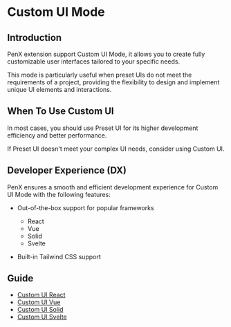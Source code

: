 # Custom UI Mode

## Introduction

PenX extension support Custom UI Mode, it allows you to create fully customizable user interfaces tailored to your specific needs.

This mode is particularly useful when preset UIs do not meet the requirements of a project, providing the flexibility to design and implement unique UI elements and interactions.

## When To Use Custom UI

In most cases, you should use Preset UI for its higher development efficiency and better performance.

If Preset UI doesn't meet your complex UI needs, consider using Custom UI.

## Developer Experience (DX)

PenX ensures a smooth and efficient development experience for Custom UI Mode with the following features:

- Out-of-the-box support for popular frameworks

  - React
  - Vue
  - Solid
  - Svelte

- Built-in Tailwind CSS support

## Guide

- [Custom UI React](custom-ui-react.mdx)
- [Custom UI Vue](custom-ui-vue.mdx)
- [Custom UI Solid](custom-ui-solid.mdx)
- [Custom UI Svelte](custom-ui-svelte.mdx)
